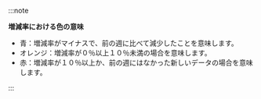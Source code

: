 :::note 

**増減率における色の意味**

-   <span class='ntrs'>青</span>：増減率がマイナスで、前の週に比べて減少したことを意味します。
-   <span class='ov5ud10'>オレンジ</span>：増減率が０％以上１０％未満の場合を意味します。
-   <span class='etrs'>赤</span>：増減率が１０％以上か、前の週にはなかった新しいデータの場合を意味します。

:::
